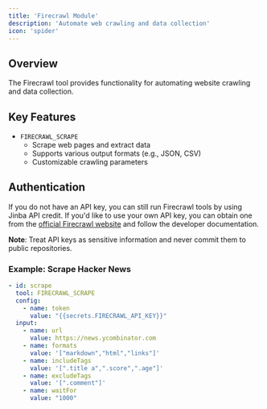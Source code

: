 ```yaml
---
title: 'Firecrawl Module'
description: 'Automate web crawling and data collection'
icon: 'spider'
---
```


## Overview

The Firecrawl tool provides functionality for automating website crawling and data collection.

## Key Features

- `FIRECRAWL_SCRAPE`
  - Scrape web pages and extract data
  - Supports various output formats (e.g., JSON, CSV)
  - Customizable crawling parameters

## Authentication

If you do not have an API key, you can still run Firecrawl tools by using Jinba API credit. If you'd like to use your own API key, you can obtain one from the [official Firecrawl website](https://www.firecrawl.dev/) and follow the developer documentation.

**Note**: Treat API keys as sensitive information and never commit them to public repositories.

### Example: Scrape Hacker News
```yaml
- id: scrape
  tool: FIRECRAWL_SCRAPE
  config:
    - name: token
      value: "{{secrets.FIRECRAWL_API_KEY}}"
  input:
    - name: url
      value: https://news.ycombinator.com
    - name: formats
      value: '["markdown","html","links"]'
    - name: includeTags
      value: '[".title a",".score",".age"]'
    - name: excludeTags
      value: '[".comment"]'
    - name: waitFor
      value: "1000"
```
